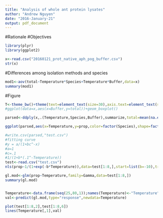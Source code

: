 ```yaml
---
title: "Analysis of whole ant protein lysates"
author: "Andrew Nguyen"
date: "2016-January-21"
output: pdf_document
---
```

#Rationale
#Objectives
```r
library(plyr)
library(ggplot2)
```

```r
x<-read.csv("20160121_prot_native_aph_pog_buffer.csv")
str(x)
```

#Differences among isolation methods and species
```r
mod1<-aov(total~Temperature*Species+Temperature*Buffer,data=x)
summary(mod1)


```

#Figure
```r
T<-theme_bw()+theme(text=element_text(size=30),axis.text=element_text(size=30),panel.grid.major=element_blank(),panel.grid.minor.x = element_blank(),panel.grid = element_blank(),legend.key = element_blank())
#ggplot(data=x,aes(x=Buffer,y=total))+geom_boxplot()

parsed<-ddply(x,.(Temperature,Species,Buffer),summarize,total=mean(na.exclude(total)),prop=mean(na.exclude(prop)))

ggplot(parsed,aes(x=Temperature,y=prop,color=factor(Species),shape=factor(Buffer)))+geom_point(size=6)+geom_line()+T+scale_y_continuous("Proportion of proteins non-denatured",limits=c(.3,1),breaks=seq(.1,1,.1))+scale_x_continuous("Temperature",limits=c(20,80),breaks=seq(20,80,10))

#write.csv(parsed,"test.csv")
#fitting curve 
#y = a/(1+bc^-x)
#a=1
#c=.1
#1/(1+b*(.1^-Temperature))
test<-read.csv("test.csv")
nls(prop~1/(1+exp(-b*Temperature)),data=test[1:8,],start=list(b=-10),trace=TRUE,control=nls.control(warnOnly = TRUE, tol = 1e-05, maxiter=1000))

gl.mod<-glm(prop~Temperature,family=Gamma,data=test[1:8,])
summary(gl.mod)


Temperature<-data.frame(seq(25,80,1));names(Temperature)<-"Temperature"
val<-predict(gl.mod,type="response",newdata=Temperature)

plot(test[1:8,2],test[1:8,6])
lines(Temperature[,1],val)
```

